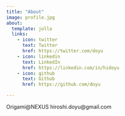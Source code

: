 ```yaml
---
title: "About"
image: profile.jpg
about:
  template: jolla
  links:
    - icon: twitter
      text: Twitter
      href: https://twitter.com/doyu
    - icon: linkedin
      text: LinkedIn
      href: https://linkedin.com/in/hidoyu
    - icon: github
      text: Github
      href: https://github.com/doyu

---
```


Origami@NEXUS hiroshi.doyu@gmail.com
